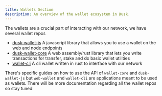 ```yaml
---
title: Wallets Section
description: An overview of the wallet ecosystem in Dusk.
---
```


The wallets are a crucial part of interacting with our network, we have several wallet repos

- [dusk-wallet-js](https://github.com/dusk-network/dusk-wallet-js)
    A javascript library that allows you to use a wallet on the web and node endpoints
- [dusk-wallet-core](https://github.com/dusk-network/wallet-core/)
    A web assembly/rust library that lets you write transactions for transfer, stake and do basic wallet utilities
- [wallet-cli](https://github.com/dusk-network/wallet-cli/)
    A cli wallet written in rust to interface with our network

There's specific guides on how to use the API of `wallet-core` and `dusk-wallet-js` but `web-wallet` and `wallet-cli`
are applications meant to be used as wallets. There will be more documentation regarding all the wallet repos so stay tuned


<CardGrid>
	<LinkCard title="dusk-wallet-js" icon="pencil" href="/wallets/dusk-wallet-js" description="This is documentation about the usage of dusk-wallet-js library and the API it exposes"/>
	<LinkCard title="dusk-wallet-core" icon="add-document" href="/wallets/wallet-core" description="This is documentation about the usage of dusk-wallet-core library and the API it exposes"/>
</CardGrid>
